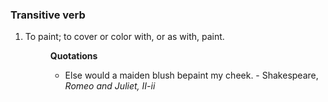 ===Transitive verb===
#To paint; to cover or color with, or as with, paint.
#:'''Quotations'''
#:* Else would a maiden blush bepaint my cheek. - Shakespeare, ''Romeo and Juliet, II-ii''